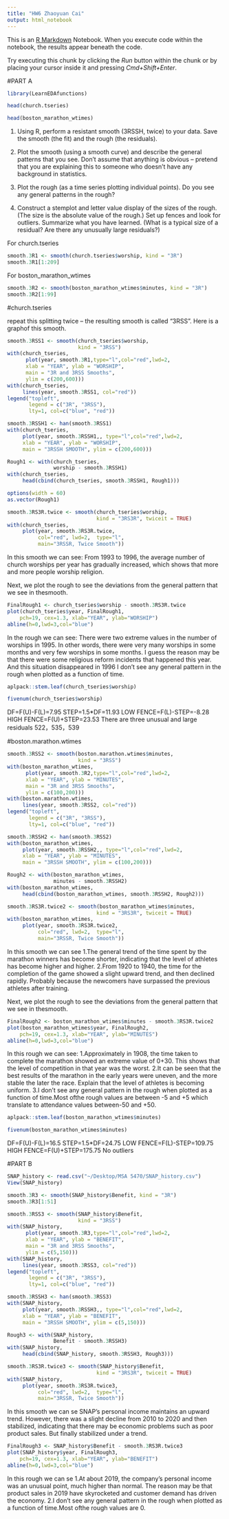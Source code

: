 ```yaml
---
title: "HW6 Zhaoyuan Cai"
output: html_notebook
---
```


This is an [R Markdown](http://rmarkdown.rstudio.com) Notebook. When you execute code within the notebook, the results appear beneath the code. 

Try executing this chunk by clicking the *Run* button within the chunk or by placing your cursor inside it and pressing *Cmd+Shift+Enter*. 




#PART A
```r
library(LearnEDAfunctions)
```
```r
head(church.tseries)
```
```r
head(boston_marathon_wtimes)
```
1.  Using R, perform a resistant smooth (3RSSH, twice) to your data.  Save the smooth (the fit) and the rough (the residuals).

2.  Plot the smooth (using a smooth curve) and describe the general patterns that you see.  Don’t assume that anything is obvious – pretend that you are explaining this to someone who doesn’t have any background in statistics.

3.  Plot the rough (as a time series plotting individual points).  Do you see any general patterns in the rough?

4.  Construct a stemplot and letter value display of the sizes of the rough.  (The size is the absolute value of the rough.)   Set up fences and look for outliers.  Summarize what you have learned.  (What is a typical size of a residual?  Are there any unusually large residuals?)

For church.tseries
```r
smooth.3R1 <- smooth(church.tseries$worship, kind = "3R")
smooth.3R1[1:209]
```
For boston_marathon_wtimes
```r
smooth.3R2 <- smooth(boston_marathon_wtimes$minutes, kind = "3R")
smooth.3R2[1:99]
```
#church.tseries

repeat this splitting twice – the resulting smooth is called “3RSS”. Here is a graphof this smooth.
```r
smooth.3RSS1 <- smooth(church_tseries$worship, 
                       kind = "3RSS")
with(church_tseries,
      plot(year, smooth.3R1,type="l",col="red",lwd=2,
      xlab = "YEAR", ylab = "WORSHIP",
      main = "3R and 3RSS Smooths",
      ylim = c(200,600)))
with(church_tseries,
     lines(year, smooth.3RSS1, col="red"))
legend("topleft",
       legend = c("3R", "3RSS"),
       lty=1, col=c("blue", "red"))

```
```r
smooth.3RSSH1 <- han(smooth.3RSS1)
with(church_tseries,
     plot(year, smooth.3RSSH1,, type="l",col="red",lwd=2,
     xlab = "YEAR", ylab = "WORSHIP",
     main = "3RSSH SMOOTH", ylim = c(200,600)))
```
```r
Rough1 <- with(church_tseries, 
               worship - smooth.3RSSH1)
with(church_tseries,
     head(cbind(church_tseries, smooth.3RSSH1, Rough1)))
```
```r
options(width = 60)
as.vector(Rough1)
```
```r
smooth.3RS3R.twice <- smooth(church_tseries$worship, 
                             kind = "3RS3R", twiceit = TRUE)
with(church_tseries,
     plot(year, smooth.3RS3R.twice,
          col="red", lwd=2,  type="l",
          main="3RSSR, Twice Smooth"))
```
In this smooth we can see:
  From 1993 to 1996, the average number of church worships per year has gradually increased, which shows that more and more people worship religion.

Next, we plot the rough to see the deviations from the general pattern that we see in thesmooth.
```r
FinalRough1 <- church_tseries$worship - smooth.3RS3R.twice
plot(church_tseries$year, FinalRough1,
    pch=19, cex=1.3, xlab="YEAR", ylab="WORSHIP")
abline(h=0,lwd=3,col="blue")
```
In the rough we can see:
  There were two extreme values in the number of worships in 1995. In other words, there were very many worships in some months and very few worships in some months. I guess the reason may be that there were some religious reform incidents that happened this year. And this situation disappeared in 1996
  I don’t see any general pattern in the rough when plotted as a function of time.
  
```r
aplpack::stem.leaf(church_tseries$worship)
```
```r
fivenum(church_tseries$worship)
```
DF=F(U)-F(L)=7.95
STEP=1.5*DF=11.93
LOW FENCE=F(L)-STEP=-8.28
HIGH FENCE=F(U)+STEP=23.53
 There are three unusual and large residuals 522，535，539

#boston.marathon.wtimes 
```r
smooth.3RSS2 <- smooth(boston.marathon.wtimes$minutes, 
                       kind = "3RSS")
with(boston_marathon_wtimes,
      plot(year, smooth.3R2,type="l",col="red",lwd=2,
      xlab = "YEAR", ylab = "MINUTES",
      main = "3R and 3RSS Smooths",
      ylim = c(100,200)))
with(boston.marathon.wtimes,
     lines(year, smooth.3RSS2, col="red"))
legend("topleft",
       legend = c("3R", "3RSS"),
       lty=1, col=c("blue", "red"))
```
```r
smooth.3RSSH2 <- han(smooth.3RSS2)
with(boston_marathon_wtimes,
     plot(year, smooth.3RSSH2,, type="l",col="red",lwd=2,
     xlab = "YEAR", ylab = "MINUTES",
     main = "3RSSH SMOOTH", ylim = c(100,200)))
```
```r
Rough2 <- with(boston_marathon_wtimes, 
               minutes - smooth.3RSSH2)
with(boston_marathon_wtimes,
     head(cbind(boston_marathon_wtimes, smooth.3RSSH2, Rough2)))
```
```r
smooth.3RS3R.twice2 <- smooth(boston_marathon_wtimes$minutes, 
                             kind = "3RS3R", twiceit = TRUE)
with(boston_marathon_wtimes,
     plot(year, smooth.3RS3R.twice2,
          col="red", lwd=2,  type="l",
          main="3RSSR, Twice Smooth"))
```
In this smooth we can see
    1.The general trend of the time spent by the marathon winners has     become shorter, indicating that the level of athletes has become higher and higher.
    2.From 1920 to 1940, the time for the completion of the game showed a slight upward trend, and then declined rapidly. Probably because the newcomers have surpassed the previous athletes after training.

Next, we plot the rough to see the deviations from the general pattern that we see in thesmooth.
```r
FinalRough2 <- boston_marathon_wtimes$minutes - smooth.3RS3R.twice2
plot(boston_marathon_wtimes$year, FinalRough2,
    pch=19, cex=1.3, xlab="YEAR", ylab="MINUTES")
abline(h=0,lwd=3,col="blue")
```
In this rough we can see:
  1.Approximately in 1908, the time taken to complete the marathon showed an extreme value of 0+30. This shows that the level of competition in that year was the worst.
  2.It can be seen that the best results of the marathon in the early years were uneven, and the more stable the later the race. Explain that the level of athletes is becoming uniform.
  3.I don’t see any general pattern in the rough when plotted as a function of time.Most ofthe rough values are between -5 and +5 which translate to attendance values between-50 and +50.

```r
aplpack::stem.leaf(boston_marathon_wtimes$minutes)
```
```r
fivenum(boston_marathon_wtimes$minutes)
```
DF=F(U)-F(L)=16.5
STEP=1.5*DF=24.75
LOW FENCE=F(L)-STEP=109.75
HIGH FENCE=F(U)+STEP=175.75
No outliers


#PART B
```r
SNAP_history <- read.csv("~/Desktop/MSA 5470/SNAP_history.csv")
View(SNAP_history)
```
```r
smooth.3R3 <- smooth(SNAP_history$Benefit, kind = "3R")
smooth.3R3[1:51]
```
```r
smooth.3RSS3 <- smooth(SNAP_history$Benefit, 
                       kind = "3RSS")
with(SNAP_history,
      plot(year, smooth.3R3,type="l",col="red",lwd=2,
      xlab = "YEAR", ylab = "BENEFIT",
      main = "3R and 3RSS Smooths",
      ylim = c(5,150)))
with(SNAP_history,
     lines(year, smooth.3RSS3, col="red"))
legend("topleft",
       legend = c("3R", "3RSS"),
       lty=1, col=c("blue", "red"))
```
```r
smooth.3RSSH3 <- han(smooth.3RSS3)
with(SNAP_history,
     plot(year, smooth.3RSSH3,, type="l",col="red",lwd=2,
     xlab = "YEAR", ylab = "BENEFIT",
     main = "3RSSH SMOOTH", ylim = c(5,150)))
```
```r
Rough3 <- with(SNAP_history, 
               Benefit - smooth.3RSSH3)
with(SNAP_history,
     head(cbind(SNAP_history, smooth.3RSSH3, Rough3)))
```
```r
smooth.3RS3R.twice3 <- smooth(SNAP_history$Benefit, 
                             kind = "3RS3R", twiceit = TRUE)
with(SNAP_history,
     plot(year, smooth.3RS3R.twice3,
          col="red", lwd=2,  type="l",
          main="3RSSR, Twice Smooth"))
```
In this smooth we can se
  SNAP's personal income maintains an upward trend. However, there was a slight decline from 2010 to 2020 and then stabilized, indicating that there may be economic problems such as poor product sales. But finally stabilized under a trend.
```r
FinalRough3 <- SNAP_history$Benefit - smooth.3RS3R.twice3
plot(SNAP_history$year, FinalRough3,
    pch=19, cex=1.3, xlab="YEAR", ylab="BENEFIT")
abline(h=0,lwd=3,col="blue")
```
In this rough we can se
  1.At about 2019, the company's personal income was an unusual point, much higher than normal. The reason may be that product sales in 2019 have skyrocketed and customer demand has driven the economy.
  2.I don’t see any general pattern in the rough when plotted as a function of time.Most ofthe rough values are 0.





